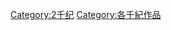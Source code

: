 {{Commons category|2nd-millennium works}}
{{CatPair|1千紀作品|3千紀作品}}

[[Category:2千纪|Category:2千纪]]
[[Category:各千紀作品|Category:各千紀作品]]
